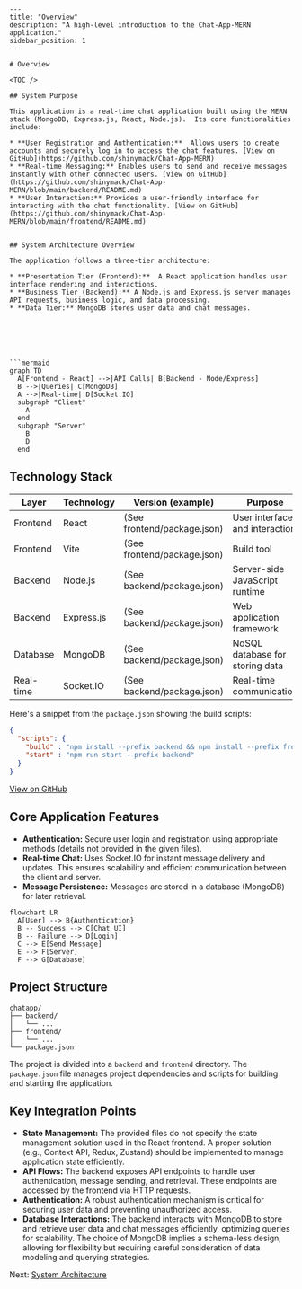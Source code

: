 ```mdx
---
title: "Overview"
description: "A high-level introduction to the Chat-App-MERN application."
sidebar_position: 1
---

# Overview

<TOC />

## System Purpose

This application is a real-time chat application built using the MERN stack (MongoDB, Express.js, React, Node.js).  Its core functionalities include:

* **User Registration and Authentication:**  Allows users to create accounts and securely log in to access the chat features. [View on GitHub](https://github.com/shinymack/Chat-App-MERN)
* **Real-time Messaging:** Enables users to send and receive messages instantly with other connected users. [View on GitHub](https://github.com/shinymack/Chat-App-MERN/blob/main/backend/README.md)
* **User Interaction:** Provides a user-friendly interface for interacting with the chat functionality. [View on GitHub](https://github.com/shinymack/Chat-App-MERN/blob/main/frontend/README.md)


## System Architecture Overview

The application follows a three-tier architecture:

* **Presentation Tier (Frontend):**  A React application handles user interface rendering and interactions.
* **Business Tier (Backend):** A Node.js and Express.js server manages API requests, business logic, and data processing.
* **Data Tier:** MongoDB stores user data and chat messages.






```mermaid
graph TD
  A[Frontend - React] -->|API Calls| B[Backend - Node/Express]
  B -->|Queries| C[MongoDB]
  A -->|Real-time| D[Socket.IO]
  subgraph "Client"
    A
  end
  subgraph "Server"
    B
    D
  end
```



## Technology Stack

| Layer       | Technology          | Version (example) | Purpose                                      |
|--------------|----------------------|--------------------|----------------------------------------------|
| Frontend     | React                | (See frontend/package.json) | User interface and interaction               |
| Frontend     | Vite                 | (See frontend/package.json) | Build tool                                   |
| Backend      | Node.js              | (See backend/package.json) | Server-side JavaScript runtime              |
| Backend      | Express.js           | (See backend/package.json) | Web application framework                    |
| Database     | MongoDB              | (See backend/package.json) | NoSQL database for storing data               |
| Real-time    | Socket.IO            | (See backend/package.json) | Real-time communication                      |


Here's a snippet from the `package.json` showing the build scripts:

```json
{
  "scripts": {
    "build" : "npm install --prefix backend && npm install --prefix frontend && npm run build --prefix frontend",
    "start" : "npm run start --prefix backend"
  }
}
```
[View on GitHub](https://github.com/shinymack/Chat-App-MERN/blob/main/package.json#L6-L9)


## Core Application Features

* **Authentication:** Secure user login and registration using appropriate methods (details not provided in the given files).
* **Real-time Chat:**  Uses Socket.IO for instant message delivery and updates.  This ensures scalability and efficient communication between the client and server.  
* **Message Persistence:** Messages are stored in a database (MongoDB) for later retrieval.






```mermaid
flowchart LR
  A[User] --> B{Authentication}
  B -- Success --> C[Chat UI]
  B -- Failure --> D[Login]
  C --> E[Send Message]
  E --> F[Server]
  F --> G[Database]
```



## Project Structure

```
chatapp/
├── backend/
│   └── ...
├── frontend/
│   └── ...
└── package.json
```

The project is divided into a `backend` and `frontend` directory. The `package.json` file manages project dependencies and scripts for building and starting the application.


## Key Integration Points

* **State Management:** The provided files do not specify the state management solution used in the React frontend.  A proper solution (e.g., Context API, Redux, Zustand) should be implemented to manage application state efficiently.
* **API Flows:** The backend exposes API endpoints to handle user authentication, message sending, and retrieval.  These endpoints are accessed by the frontend via HTTP requests.
* **Authentication:** A robust authentication mechanism is critical for securing user data and preventing unauthorized access.
* **Database Interactions:** The backend interacts with MongoDB to store and retrieve user data and chat messages efficiently, optimizing queries for scalability.  The choice of MongoDB implies a schema-less design, allowing for flexibility but requiring careful consideration of data modeling and querying strategies.


Next: [System Architecture](./2_system-architecture.mdx)
```